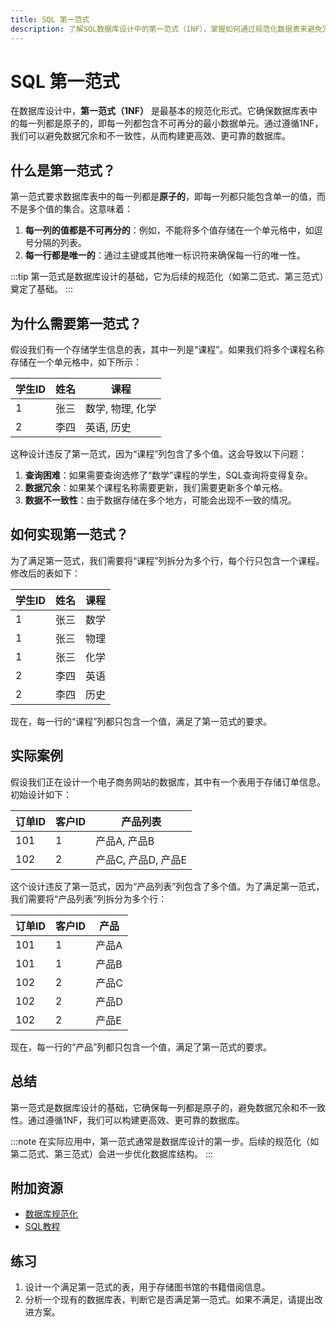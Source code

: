 ```yaml
---
title: SQL 第一范式
description: 了解SQL数据库设计中的第一范式（1NF），掌握如何通过规范化数据表来避免冗余和数据不一致性。
---
```


# SQL 第一范式

在数据库设计中，**第一范式（1NF）** 是最基本的规范化形式。它确保数据库表中的每一列都是原子的，即每一列都包含不可再分的最小数据单元。通过遵循1NF，我们可以避免数据冗余和不一致性，从而构建更高效、更可靠的数据库。

## 什么是第一范式？

第一范式要求数据库表中的每一列都是**原子的**，即每一列都只能包含单一的值，而不是多个值的集合。这意味着：

1. **每一列的值都是不可再分的**：例如，不能将多个值存储在一个单元格中，如逗号分隔的列表。
2. **每一行都是唯一的**：通过主键或其他唯一标识符来确保每一行的唯一性。

:::tip
第一范式是数据库设计的基础，它为后续的规范化（如第二范式、第三范式）奠定了基础。
:::

## 为什么需要第一范式？

假设我们有一个存储学生信息的表，其中一列是“课程”。如果我们将多个课程名称存储在一个单元格中，如下所示：

| 学生ID | 姓名   | 课程               |
|--------|--------|--------------------|
| 1      | 张三   | 数学, 物理, 化学   |
| 2      | 李四   | 英语, 历史         |

这种设计违反了第一范式，因为“课程”列包含了多个值。这会导致以下问题：

1. **查询困难**：如果需要查询选修了“数学”课程的学生，SQL查询将变得复杂。
2. **数据冗余**：如果某个课程名称需要更新，我们需要更新多个单元格。
3. **数据不一致性**：由于数据存储在多个地方，可能会出现不一致的情况。

## 如何实现第一范式？

为了满足第一范式，我们需要将“课程”列拆分为多个行，每个行只包含一个课程。修改后的表如下：

| 学生ID | 姓名   | 课程   |
|--------|--------|--------|
| 1      | 张三   | 数学   |
| 1      | 张三   | 物理   |
| 1      | 张三   | 化学   |
| 2      | 李四   | 英语   |
| 2      | 李四   | 历史   |

现在，每一行的“课程”列都只包含一个值，满足了第一范式的要求。

## 实际案例

假设我们正在设计一个电子商务网站的数据库，其中有一个表用于存储订单信息。初始设计如下：

| 订单ID | 客户ID | 产品列表           |
|--------|--------|--------------------|
| 101    | 1      | 产品A, 产品B       |
| 102    | 2      | 产品C, 产品D, 产品E|

这个设计违反了第一范式，因为“产品列表”列包含了多个值。为了满足第一范式，我们需要将“产品列表”列拆分为多个行：

| 订单ID | 客户ID | 产品   |
|--------|--------|--------|
| 101    | 1      | 产品A  |
| 101    | 1      | 产品B  |
| 102    | 2      | 产品C  |
| 102    | 2      | 产品D  |
| 102    | 2      | 产品E  |

现在，每一行的“产品”列都只包含一个值，满足了第一范式的要求。

## 总结

第一范式是数据库设计的基础，它确保每一列都是原子的，避免数据冗余和不一致性。通过遵循1NF，我们可以构建更高效、更可靠的数据库。

:::note
在实际应用中，第一范式通常是数据库设计的第一步。后续的规范化（如第二范式、第三范式）会进一步优化数据库结构。
:::

## 附加资源

- [数据库规范化](https://en.wikipedia.org/wiki/Database_normalization)
- [SQL教程](https://www.w3schools.com/sql/)

## 练习

1. 设计一个满足第一范式的表，用于存储图书馆的书籍借阅信息。
2. 分析一个现有的数据库表，判断它是否满足第一范式。如果不满足，请提出改进方案。
